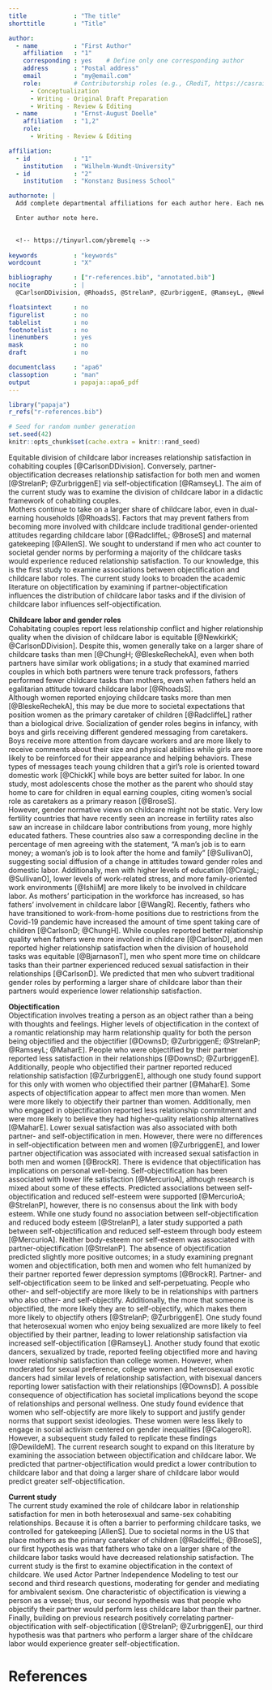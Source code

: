 ```yaml
---
title             : "The title"
shorttitle        : "Title"

author: 
  - name          : "First Author"
    affiliation   : "1"
    corresponding : yes    # Define only one corresponding author
    address       : "Postal address"
    email         : "my@email.com"
    role:         # Contributorship roles (e.g., CRediT, https://casrai.org/credit/)
      - Conceptualization
      - Writing - Original Draft Preparation
      - Writing - Review & Editing
  - name          : "Ernst-August Doelle"
    affiliation   : "1,2"
    role:
      - Writing - Review & Editing

affiliation:
  - id            : "1"
    institution   : "Wilhelm-Wundt-University"
  - id            : "2"
    institution   : "Konstanz Business School"

authornote: |
  Add complete departmental affiliations for each author here. Each new line herein must be indented, like this line.

  Enter author note here.

  
  <!-- https://tinyurl.com/ybremelq -->
  
keywords          : "keywords"
wordcount         : "X"

bibliography      : ["r-references.bib", "annotated.bib"]
nocite            : |
  @CarlsonDDivision, @RhoadsS, @StrelanP, @ZurbriggenE, @RamseyL, @NewkirkK, @ChungH, @BleskeRechekA, @RhoadsS, @RadcliffeL, @ChickK, @BroseS, @SullivanO, @CraigL, @IshiiM, @WangR, @CarlsonD, @ChungH, @BjarnasonT, @DownsD, @RamseyL, @MaharE, @BrockR, @MercurioA, @CalogeroR

floatsintext      : no
figurelist        : no
tablelist         : no
footnotelist      : no
linenumbers       : yes
mask              : no
draft             : no

documentclass     : "apa6"
classoption       : "man"
output            : papaja::apa6_pdf
---
```


```r
library("papaja")
r_refs("r-references.bib")
```

```r
# Seed for random number generation
set.seed(42)
knitr::opts_chunk$set(cache.extra = knitr::rand_seed)
```

Equitable division of childcare labor increases relationship satisfaction in cohabiting couples [@CarlsonDDivision]. Conversely, partner-objectification decreases relationship satisfaction for both men and women [@StrelanP; @ZurbriggenE] via self-objectification [@RamseyL]. The aim of the current study was to examine the division of childcare labor in a didactic framework of cohabiting couples.  
  Mothers continue to take on a larger share of childcare labor, even in dual-earning households [@RhoadsS]. Factors that may prevent fathers from becoming more involved with childcare include traditional gender-oriented attitudes regarding childcare labor [@RadcliffeL; @BroseS] and maternal gatekeeping [@AllenS]. We sought to understand if men who act counter to societal gender norms by performing a majority of the childcare tasks would experience reduced relationship satisfaction. To our knowledge, this is the first study to examine associations between objectification and childcare labor roles. The current study looks to broaden the academic literature on objectification by examining if partner-objectification influences the distribution of childcare labor tasks and if the division of childcare labor influences self-objectification.
  
**Childcare labor and gender roles**  
Cohabitating couples report less relationship conflict and higher relationship quality when the division of childcare labor is equitable [@NewkirkK; @CarlsonDDivision]. Despite this, women generally take on a larger share of childcare tasks than men [@ChungH; @BleskeRechekA], even when both partners have similar work obligations; in a study that examined married couples in which both partners were tenure track professors, fathers performed fewer childcare tasks than mothers, even when fathers held an egalitarian attitude toward childcare labor [@RhoadsS].  
  Although women reported enjoying childcare tasks more than men [@BleskeRechekA], this may be due more to societal expectations that position women as the primary caretaker of children [@RadcliffeL] rather than a biological drive. Socialization of gender roles begins in infancy, with boys and girls receiving different gendered messaging from caretakers. Boys receive more attention from daycare workers and are more likely to receive comments about their size and physical abilities while girls are more likely to be reinforced for their appearance and helping behaviors. These types of messages teach young children that a girl’s role is oriented toward domestic work [@ChickK] while boys are better suited for labor. In one study, most adolescents chose the mother as the parent who should stay home to care for children in equal earning couples, citing women’s social role as caretakers as a primary reason [@BroseS].  
  However, gender normative views on childcare might not be static. Very low fertility countries that have recently seen an increase in fertility rates also saw an increase in childcare labor contributions from young, more highly educated fathers. These countries also saw a corresponding decline in the percentage of men agreeing with the statement, “A man’s job is to earn money; a woman’s job is to look after the home and family” [@SullivanO], suggesting social diffusion of a change in attitudes toward gender roles and domestic labor. Additionally, men with higher levels of education [@CraigL; @SullivanO], lower levels of work-related stress, and more family-oriented work environments [@IshiiM] are more likely to be involved in childcare labor. 
  As mothers’ participation in the workforce has increased, so has fathers’ involvement in childcare labor [@WangR]. Recently, fathers who have transitioned to work-from-home positions due to restrictions from the Covid-19 pandemic have increased the amount of time spent taking care of children [@CarlsonD; @ChungH]. While couples reported better relationship quality when fathers were more involved in childcare [@CarlsonD], and men reported higher relationship satisfaction when the division of household tasks was equitable [@BjarnasonT], men who spent more time on childcare tasks than their partner experienced reduced sexual satisfaction in their relationships [@CarlsonD]. We predicted that men who subvert traditional gender roles by performing a larger share of childcare labor than their partners would experience lower relationship satisfaction. 

**Objectification**  
Objectification involves treating a person as an object rather than a being with thoughts and feelings. Higher levels of objectification in the context of a romantic relationship may harm relationship quality for both the person being objectified and the objectifier [@DownsD; @ZurbriggenE; @StrelanP; @RamseyL; @MaharE]. People who were objectified by their partner reported less satisfaction in their relationships [@DownsD; @ZurbriggenE]. Additionally, people who objectified their partner reported reduced relationship satisfaction [@ZurbriggenE], although one study found support for this only with women who objectified their partner [@MaharE]. Some aspects of objectification appear to affect men more than women. Men were more likely to objectify their partner than women. Additionally, men who engaged in objectification reported less relationship commitment and were more likely to believe they had higher-quality relationship alternatives [@MaharE]. Lower sexual satisfaction was also associated with both partner- and self-objectification in men. However, there were no differences in self-objectification between men and women [@ZurbriggenE], and lower partner objectification was associated with increased sexual satisfaction in both men and women [@BrockR].
There is evidence that objectification has implications on personal well-being. Self-objectification has been associated with lower life satisfaction [@MercurioA], although research is mixed about some of these effects. Predicted associations between self-objectification and reduced self-esteem were supported [@MercurioA; @StrelanP], however, there is no consensus about the link with body esteem. While one study found no association between self-objectification and reduced body esteem [@StrelanP], a later study supported a path between self-objectification and reduced self-esteem through body esteem [@MercurioA]. Neither body-esteem nor self-esteem was associated with partner-objectification [@StrelanP]. The absence of objectification predicted slightly more positive outcomes; in a study examining pregnant women and objectification, both men and women who felt humanized by their partner reported fewer depression symptoms [@BrockR]. 
  Partner- and self-objectification seem to be linked and self-perpetuating. People who other- and self-objectify are more likely to be in relationships with partners who also other- and self-objectify. Additionally, the more that someone is objectified, the more likely they are to self-objectify, which makes them more likely to objectify others [@StrelanP; @ZurbriggenE]. One study found that heterosexual women who enjoy being sexualized are more likely to feel objectified by their partner, leading to lower relationship satisfaction via increased self-objectification [@RamseyL]. Another study found that exotic dancers, sexualized by trade, reported feeling objectified more and having lower relationship satisfaction than college women. However, when moderated for sexual preference, college women and heterosexual exotic dancers had similar levels of relationship satisfaction, with bisexual dancers reporting lower satisfaction with their relationships [@DownsD].
  A possible consequence of objectification has societal implications beyond the scope of relationships and personal wellness. One study found evidence that women who self-objectify are more likely to support and justify gender norms that support sexist ideologies. These women were less likely to engage in social activism centered on gender inequalities [@CalogeroR]. However, a subsequent study failed to replicate these findings [@DewildeM]. The current research sought to expand on this literature by examining the association between objectification and childcare labor. We predicted that partner-objectification would predict a lower contribution to childcare labor and that doing a larger share of childcare labor would predict greater self-objectification.

**Current study**  
The current study examined the role of childcare labor in relationship satisfaction for men in both heterosexual and same-sex cohabiting relationships. Because it is often a barrier to performing childcare tasks, we controlled for gatekeeping [AllenS]. Due to societal norms in the US that place mothers as the primary caretaker of children [@RadcliffeL; @BroseS], our first hypothesis was that fathers who take on a larger share of the childcare labor tasks would have decreased relationship satisfaction.
  The current study is the first to examine objectification in the context of childcare. We used Actor Partner Independence Modeling to test our second and third research questions, moderating for gender and mediating for ambivalent sexism. One characteristic of objectification is viewing a person as a vessel; thus, our second hypothesis was that people who objectify their partner would perform less childcare labor than their partner. Finally, building on previous research positively correlating partner-objectification with self-objectification [@StrelanP; @ZurbriggenE], our third hypothesis was that partners who perform a larger share of the childcare labor would experience greater self-objectification.






\newpage

# References

\begingroup
\setlength{\parindent}{-0.5in}
\setlength{\leftskip}{0.5in}

<div id="refs" custom-style="Bibliography"></div>
\endgroup
